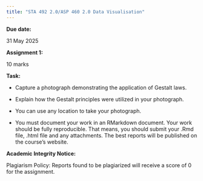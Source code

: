 ```yaml
---
title: "STA 492 2.0/ASP 460 2.0 Data Visualisation"
---
```


**Due date:**

31 May 2025

**Assignment 1:** 

10 marks

**Task:**

- Capture a photograph demonstrating the application of Gestalt laws.

- Explain how the Gestalt principles were utilized in your photograph.

- You can use any location to take your photograph.

- You must document your work in an RMarkdown document. Your work should be fully reproducible. That means, you should submit your .Rmd file, .html file and any attachments. The best reports will be published on the course's website.

**Academic Integrity Notice:**

Plagiarism Policy: Reports found to be plagiarized will receive a score of 0 for the assignment.
